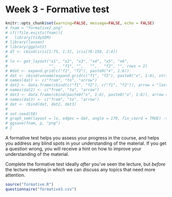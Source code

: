 # Week 3 - Formative test

```r
knitr::opts_chunk$set(warning=FALSE, message=FALSE, echo = FALSE)
# fnam = "formative2.png"
# if(!file.exists(fnam)){
#   library(tidySEM)
# library(lavaan)
# library(ggplot2)
# df <- cbind(iris[1:75, 1:3], iris[76:150, 2:4])
# 
# lo <- get_layout("x1", "x2", "x3", "x4", "x5", "x6",
#                  "",   "f1", "",   "",   "f2", "", rows = 2)
# #dat <- expand.grid(c("f1", "f2"), paste0("x", 1:6))
# dat <- cbind(unname(expand.grid(c("f1", "f2"), paste0("x", 1:6), stringsAsFactors = FALSE)), arrow = "last")
# names(dat) <- c("from", "to", "arrow")
# dat2 <- data.frame(cbind(c("f1", "f2"), c("f1", "f2")), arrow = "last")
# names(dat2) <- c("from", "to", "arrow")
# dat3 <- data.frame(cbind(paste0("x", 1:6), paste0("x", 1:6)), arrow = "both")
# names(dat3) <- c("from", "to", "arrow")
# dat <- rbind(dat, dat2, dat3)
# 
# set.seed(58)
# graph_sem(layout = lo, edges = dat, angle = 179, fix_coord = TRUE) -> p
# ggsave(fnam, p, "png")
# }
```

A formative test helps you assess your progress in the course, and helps you address any blind spots in your understanding of the material.
If you get a question wrong, you will receive a hint on how to improve your understanding of the material.

Complete the formative test ideally *after* you've seen the lecture, but *before* the lecture meeting in which we can discuss any topics that need more attention.

```r
source("formative.R")
questionnaire("formative3.csv")
```

